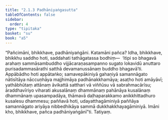 ```yaml
---
title: "2.1.3 Padhāniyaṅgasutta"
tableOfContents: false
sidebar:
  order: 4
type: "tipitaka"
basket: "su"
book: "a5"
---
```



<DynamicBreadcrumb />

<Division number="53" book="a5" bookNo="16" page="57">

<Paragraph number="328" book="a5">
“Pañcimāni, bhikkhave, padhāniyaṅgāni. Katamāni pañca? Idha, bhikkhave, bhikkhu saddho hoti, saddahati tathāgatassa bodhiṃ—  ‘itipi so bhagavā arahaṃ sammāsambuddho vijjācaraṇasampanno sugato lokavidū anuttaro purisadammasārathi satthā devamanussānaṃ buddho bhagavā’ti. Appābādho hoti appātaṅko; samavepākiniyā gahaṇiyā samannāgato nātisītāya nāccuṇhāya majjhimāya padhānakkhamāya; asaṭho hoti amāyāvī; yathābhūtaṃ attānaṃ āvikattā satthari vā viññūsu vā sabrahmacārīsu; āraddhavīriyo viharati akusalānaṃ dhammānaṃ pahānāya kusalānaṃ dhammānaṃ upasampadāya, thāmavā daḷhaparakkamo anikkhittadhuro kusalesu dhammesu; paññavā hoti, udayatthagāminiyā paññāya samannāgato ariyāya nibbedhikāya sammā dukkhakkhayagāminiyā. Imāni kho, bhikkhave, pañca padhāniyaṅgānī”ti.

</Paragraph>
</Division>

<Paragraph number="329" type="center" book="a5">
Tatiyaṃ.
</Paragraph>